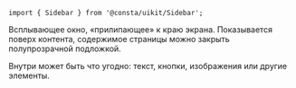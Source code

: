 
```tsx
import { Sidebar } from '@consta/uikit/Sidebar';
```

Всплывающее окно, «прилипающее» к краю экрана. Показывается поверх контента,
содержимое страницы можно закрыть полупрозрачной подложкой.

Внутри может быть что угодно: текст, кнопки, изображения или другие элементы.

<SidebarExample />
